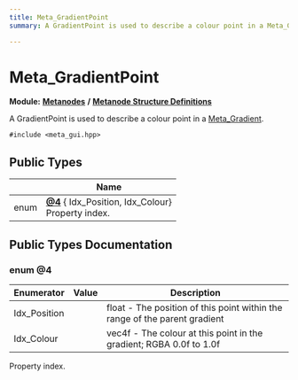 ```yaml
---
title: Meta_GradientPoint
summary: A GradientPoint is used to describe a colour point in a Meta_Gradient. 

---
```


# Meta_GradientPoint

**Module:** **[Metanodes](../Modules/group__api__metanodes.mdx)** **/** **[Metanode Structure Definitions](../Modules/group__api__metadefs.mdx)**



A GradientPoint is used to describe a colour point in a [Meta_Gradient](../Classes/struct_meta___gradient.mdx). 


`#include <meta_gui.hpp>`

## Public Types

|                | Name           |
| -------------- | -------------- |
| enum| **[@4](../Classes/struct_meta___gradient_point.mdx#enum-@4)** { Idx_Position, Idx_Colour}<br />Property index.  |

## Public Types Documentation

### enum @4

| Enumerator | Value | Description |
| ---------- | ----- | ----------- |
| Idx_Position | | float - The position of this point within the range of the parent gradient   |
| Idx_Colour | | vec4f - The colour at this point in the gradient; RGBA 0.0f to 1.0f   |



Property index. 

